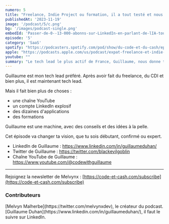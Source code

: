 ```yaml
---
numero: 5
title: "Freelance, Indie Project ou formation, il a tout testé et nous donne les clés pour faire pareil - #5 Guillaume Duhan"
publishedAt: '2023-11-19'
image: '/podcast/5/c.png'
bg: '/images/podcast-single.png'
embedId: 'Passer-de-0--13-000-abonns-sur-LinkedIn-en-parlant-de-lIA-tout-en-tant-nomade---4-Alex-Soyer-e2c4aoi'
episode: '5'
category: 'SaaS'
spotify: "https://podcasters.spotify.com/pod/show/du-code-et-du-cash/episodes/Passer-de-0--13-000-abonns-sur-LinkedIn-en-parlant-de-lIA-tout-en-tant-nomade---4-Alex-Soyer-e2c4aoi"
apple: "https://podcasts.apple.com/us/podcast/expat-freelance-et-indie-hacker-comment-vivre-de/id1701022126?i=1000632167162"
youtube: ""
summary: "Le tech lead le plus actif de France, Guillaume, nous donne toutes les clés pour créer des applications qui marchent et pour trouver un job, peu importe son niveau."
---
```


Guillaume est mon tech lead préféré. Après avoir fait du freelance, du CDI et bien plus, il est maintenant tech lead.

Mais il fait bien plus de choses :

-  une chaîne YouTube
-  un compte LinkedIn explosif
-  des dizaines d'applications
-  des formations

Guillaume est une machine, avec des conseils et des idées à la pelle.

Cet épisode va changer ta vision, que tu sois débutant, confirmé ou expert.

-  LinkedIn de Guillaume : https://www.linkedin.com/in/guillaumeduhan/
-  Twitter de Guillaume : https://twitter.com/blackevilgoblin
-  Chaîne YouTube de Guillaume : https://www.youtube.com/@codewithguillaume

---

Rejoignez la newsletter de Melvynx : [https://code-et-cash.com/subscribe](https://code-et-cash.com/subscribe)

### Contributeurs

<Contributor>
[Melvyn Malherbe](https://twitter.com/melvynxdev), le créateur du podcast.
</Contributor>
<Contributor>
[Guillaume Duhan](https://www.linkedin.com/in/guillaumeduhan/), il faut le suivre sur LinkedIn.
</Contributor>